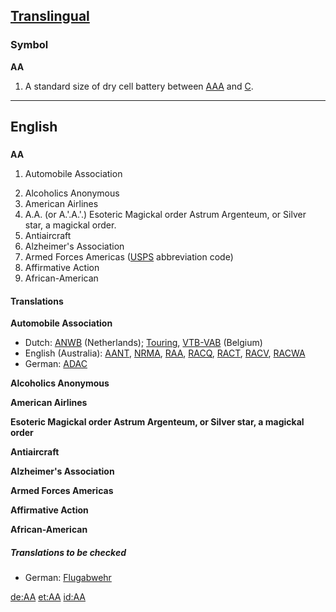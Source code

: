 ==[[Translingual]]==

===Symbol===
'''AA'''
#A standard size of dry cell battery between [[AAA]] and [[C]].

----

==English==

==={{initialism}}===
'''AA'''

# {{UK}} Automobile Association
# Alcoholics Anonymous
# American Airlines
# A.A. (or A.'.A.'.) Esoteric Magickal order Astrum Argenteum, or Silver star, a magickal order.
# Antiaircraft
# Alzheimer's Association
# Armed Forces Americas ([[USPS]] abbreviation code)
# Affirmative Action
# African-American

==== Translations ====
'''Automobile Association'''
{{top}}
* Dutch: [[ANWB]] (Netherlands); [[Touring]], [[VTB-VAB]] (Belgium)
* English (Australia): [[AANT]], [[NRMA]], [[RAA]], [[RACQ]], [[RACT]], [[RACV]], [[RACWA]]
* German: [[ADAC]]
{{bottom}}

'''Alcoholics Anonymous'''
{{top}}
{{bottom}}

'''American Airlines'''
{{top}}
{{bottom}}

'''Esoteric Magickal order Astrum Argenteum, or Silver star, a magickal order'''
{{top}}
{{bottom}}

'''Antiaircraft'''
{{top}}
{{bottom}}

'''Alzheimer's Association'''
{{top}}
{{bottom}}

'''Armed Forces Americas'''
{{top}}
{{bottom}}

'''Affirmative Action'''
{{top}}
{{bottom}}

'''African-American'''
{{top}}
{{bottom}}

=====Translations to be checked=====
{{checktrans}}
* German: [[Flugabwehr]] {{f}}

[[de:AA]]
[[et:AA]]
[[id:AA]]